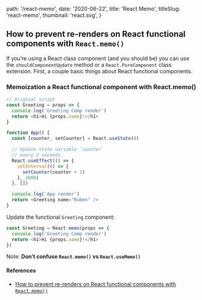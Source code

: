 
  path: '/react-memo',
  date: '2020-06-22',
  title: 'React Memo',
  titleSlug: 'react-memo',
  thumbnail: 'react.svg',
}

## How to prevent re-renders on React functional components with `React.memo()`

If you’re using a React class component (and you should be) you can use the `shouldComponentUpdate` method or a `React.PureComponent` class extension. First, a couple basic things about React functional components.

### Memoization a React functional component with React.memo()

```javascript
// Original script
const Greeting = props => {
  console.log('Greeting Comp render')
  return <h1>Hi {props.name}!</h1>
}

function App() {
  const [counter, setCounter] = React.useState(0)

  // Update state variable `counter`
  // every 2 seconds.
  React.useEffect(() => {
    setInterval(() => {
      setCounter(counter + 1)
    }, 2000)
  }, [])

  console.log('App render')
  return <Greeting name="Ruben" />
}
```

Update the functional `Greeting` component:

```javascript
const Greeting = React.memo(props => {
  console.log('Greeting Comp render')
  return <h1>Hi {props.name}!</h1>
})
```

Note: **Don’t confuse `React.memo()` vs `React.useMemo()`**

#### References

- [How to prevent re-renders on React functional components with `React.memo()`](https://linguinecode.com/post/prevent-re-renders-react-functional-components-react-memo)

